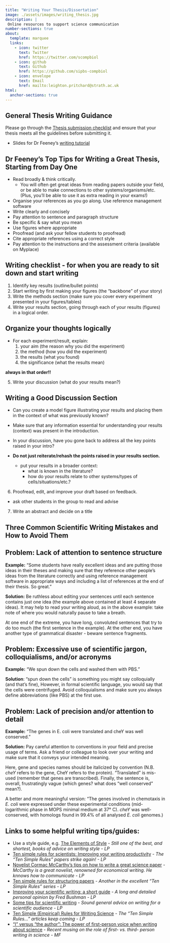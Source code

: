 ```yaml
---
title: "Writing Your Thesis/Dissertation"
image: ./assets/images/writing_thesis.jpg
description: |
 Online resources to support science communication
number-sections: true
about:
  template: marquee
  links:
    - icon: twitter
      text: Twitter
      href: https://twitter.com/scompbiol
    - icon: github
      text: Github
      href: https://github.com/sipbs-compbiol
    - icon: envelope
      text: Email
      href: mailto:leighton.pritchard@strath.ac.uk
html:
  anchor-sections: true
---
```


## General Thesis Writing Guidance

::: {.callout-important}
Please go through the [Thesis submission checklist](./assets/checklists/thesis_submission_checklist.docx) and ensure that your thesis meets all the guidelines before submitting it.
:::

- Slides for Dr Feeney's [writing tutorial](./assets/slides/writing_tutorial.pptx)

## Dr Feeney's Top Tips for Writing a Great Thesis, Starting from Day One

- Read broadly & think critically.
  - You will often get great ideas from reading papers outside your field, or be able to make connections to other systems/organisms/etc. (Plus, you'll be able to use it as extra reading in your exams!)
- Organise your references as you go along. Use reference management software
- Write clearly and concisely
- Pay attention to sentence and paragraph structure
- Be specific & say what you mean
- Use figures where appropriate
- Proofread (and ask your fellow students to proofread)
- Cite appropriate references using a correct style
- Pay attention to the instructions and the assessment criteria (available on Myplace)

## Writing checklist - for when you are ready to sit down and start writing

1. Identify key results (outline/bullet points)
2. Start writing by first making your figures (the "backbone" of your story)
3. Write the methods section (make sure you cover every experiment presented in your figures/tables)
4. Write your results section, going through each of your results (figures) in a logical order.

::: {.callout-tip}
## **Organize your thoughts logically**

- For each experiment/result, explain:
  1. your aim (the reason why you did the experiment)
  2. the method (how you did the experiment)
  3. the results (what you found)
  4. the significance (what the results mean)

**always in that order!!**
:::

5. Write your discussion (what do your results mean?)

::: {.callout-tip}
## **Writing a Good Discussion Section**

- Can you create a model figure illustrating your results and placing them in the context of what was previously known?
- Make sure that any information essential for understanding your results (context) was present in the introduction.
- In your discussion, have you gone back to address all the key points raised in your intro?

- **Do not just reiterate/rehash the points raised in your results section.**
  - put your results in a broader context:
    - what is known in the literature?
    - how do your results relate to other systems/types of cells/situations/etc.?
:::

6.  Proofread, edit, and improve your draft based on feedback.
  - ask other students in the group to read and advise
7.  Write an abstract and decide on a title

## Three Common Scientific Writing Mistakes and How to Avoid Them

::: {.callout-note}
## **Problem:** Lack of attention to sentence structure

**Example:** "Some students have really excellent ideas and are putting those ideas in their theses and making sure that they reference other people's ideas from the literature correctly and using reference management software in appropriate ways and including a list of references at the end of their thesis. So great."

**Solution:** Be ruthless about editing your sentences until each sentence contains just one idea (the example above contained at least 4 separate ideas). It may help to read your writing aloud, as in the above example: take note of where you would naturally pause to take a breath.

At one end of the extreme, you have long, convoluted sentences that try to do too much (the first sentence in the example). At the other end, you have another type of grammatical disaster - beware sentence fragments.
:::

::: {.callout-note}
## **Problem**: Excessive use of scientific jargon, colloquialisms, and/or acronyms

**Example:** "We spun down the cells and washed them with PBS."

**Solution**: "spun down the cells" is something you might say colloquially (and that's fine), However, in formal scientific language, you would say that the cells were centrifuged. Avoid colloquialisms and make sure you always define abbreviations (like PBS) at the first use.
:::

::: {.callout-note}
## **Problem**: Lack of precision and/or attention to detail

**Example:** "The genes in E. coli were translated and cheY was well conserved."

**Solution:** Pay careful attention to conventions in your field and precise usage of terms. Ask a friend or colleague to look over your writing and make sure that it conveys your intended meaning.

Here, gene and species names should be italicized by convention (N.B. *cheY* refers to the gene, CheY refers to the protein). "Translated" is mis-used (remember that genes are transcribed). Finally, the sentence is, overall, frustratingly vague (which genes? what does "well conserved" mean?).

A better and more meaningful version: "The genes involved in chemotaxis in *E. coli* were expressed under these experimental conditions (mid-logarithmic phase in MOPS minimal medium at 37° C). *cheY* was well-conserved, with homologs found in 99.4% of all analysed *E. coli* genomes.)
:::


## Links to some helpful writing tips/guides:

-   Use a style guide, e.g. [The Elements of Style](http://www.gutenberg.org/ebooks/37134) - _Still one of the best, and shortest, books of advice on writing style - LP_
-   [Ten simple rules for scientists: Improving your writing productivity](https://journals.plos.org/ploscompbiol/article?id=10.1371/journal.pcbi.1006379) - _The "Ten Simple Rules" papers strike again! - LP_
-   [Novelist Cormac McCarthy's tips on how to write a great science paper](https://www.nature.com/articles/d41586-019-02918-5) - _McCarthy is a great novelist, renowned for economical writing. He knnows how to communicate - LP_
-   [Ten simple rules for structuring papers](https://doi.org/10.1371/journal.pcbi.1005619) - _Another in the excellent "Ten Simple Rules" series - LP_
-   [Improving your scientific writing: a short guide](https://lijunsun.github.io/files/ScientificWritingV39.pdf) - _A long and detailed personal opinion by Fred Bushman - LP_ 
-   [Some tips for scientific writing](https://kucharski.substack.com/p/some-tips-for-scientific-writing) - _Sound general advice on writing for a scientific audience - LP_
-   [Ten Simple (Empirical) Rules for Writing Science](https://journals.plos.org/ploscompbiol/article?id=10.1371/journal.pcbi.1004205) - _The "Ten Simple Rules…" articles keep coming - LP_
- [“I” versus “the author”: The power of first-person voice when writing about science](https://doi.org/10.1073/pnas.2316966121) - _Recent musing on the role of first- vs. third- person writing in science - MF_